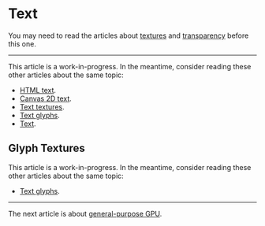 # Text

You may need to read the articles about [textures](/a/webgl/textures) and
[transparency](/a/webgl/transparency) before this one.

---

This article is a work-in-progress. In the meantime, consider reading these other articles about the same topic:

- [HTML text](https://webgl2fundamentals.org/webgl/lessons/webgl-text-html.html).
- [Canvas 2D text](https://webgl2fundamentals.org/webgl/lessons/webgl-text-canvas2d.html).
- [Text textures](https://webgl2fundamentals.org/webgl/lessons/webgl-text-texture.html).
- [Text glyphs](https://webgl2fundamentals.org/webgl/lessons/webgl-text-glyphs.html).
- [Text](https://xem.github.io/articles/webgl-guide-part-2.html#4b).

## Glyph Textures

This article is a work-in-progress. In the meantime, consider reading these other articles about the same topic:

- [Text glyphs](https://webgl2fundamentals.org/webgl/lessons/webgl-text-glyphs.html).

---

The next article is about [general-purpose GPU](/a/webgl/gpgpu).
